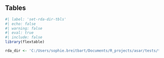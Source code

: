 ## Tables {#sec-tables}
 
```r
#| label: 'set-rda-dir-tbls'
#| echo: false 
#| warning: false 
#| eval: true 
#| include: false
library(flextable)

rda_dir <- 'C:/Users/sophie.breitbart/Documents/R_projects/asar/tests/testthat/rda_files'
``` 

